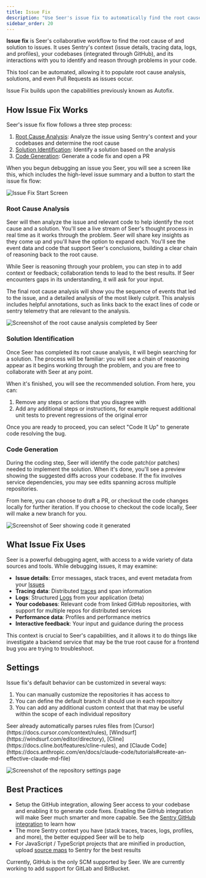 ```yaml
---
title: Issue Fix
description: "Use Seer's issue fix to automatically find the root cause of issues and generate code fixes."
sidebar_order: 20
---
```


**Issue fix** is Seer's collaborative workflow to find the root cause of and solution to issues. It uses Sentry's context (issue details, tracing data, logs, and profiles), your codebases (integrated through GitHub), and its interactions with you to identify and reason through problems in your code.

This tool can be automated, allowing it to populate root cause analysis, solutions, and even Pull Requests as issues occur.

<Alert>
Issue Fix builds upon the capabilities previously known as Autofix.
</Alert>

## How Issue Fix Works

Seer's issue fix flow follows a three step process:

1. [Root Cause Analysis](#root-cause-analysis): Analyze the issue using Sentry's context and your codebases and determine the root cause
2. [Solution Identification](#solution-identification): Identify a solution based on the analysis
3. [Code Generation](#code-generation): Generate a code fix and open a PR

When you begun debugging an issue you Seer, you will see a screen like this, which includes the high-level issue summary and a button to start the issue fix flow:

![Issue Fix Start Screen](../img/issue-fix-start-screen.png)

### Root Cause Analysis

Seer will then analyze the issue and relevant code to help identify the root cause and a solution. You'll see a live stream of Seer's thought process in real time as it works through the problem. Seer will share key insights as they come up and you'll have the option to expand each. You'll see the event data and code that support Seer's conclusions, building a clear chain of reasoning back to the root cause.

While Seer is reasoning through your problem, you can step in to add context or feedback; collaboration tends to lead to the best results. If Seer encounters gaps in its understanding, it will ask for your input.

The final root cause analysis will show you the sequence of events that led to the issue, and a detailed analysis of the most likely culprit. This analysis includes helpful annotations, such as links back to the exact lines of code or sentry telemetry that are relevant to the analysis.

![Screenshot of the root cause analysis completed by Seer](../img/rca.png)

### Solution Identification

Once Seer has completed its root cause analysis, it will begin searching for a solution. The process will be familiar: you will see a chain of reasoning appear as it begins working through the problem, and you are free to collaborate with Seer at any point.

When it's finished, you will see the recommended solution. From here, you can:

1. Remove any steps or actions that you disagree with
2. Add any additional steps or instructions, for example request additional unit tests to prevent regressions of the original error

Once you are ready to proceed, you can select "Code It Up" to generate code resolving the bug. 

### Code Generation

During the coding step, Seer will identify the code patch(or patches) needed to implement the solution. When it's done, you'll see a preview showing the suggested diffs across your codebase. If the fix involves service dependencies, you may see edits spanning across multiple repositories. 

From here, you can choose to draft a PR, or checkout the code changes locally for further iteration. If you choose to checkout the code locally, Seer will make a new branch for you.

![Screenshot of Seer showing code it generated](../img/coding-step.png)

## What Issue Fix Uses

Seer is a powerful debugging agent, with access to a wide variety of data sources and tools. While debugging issues, it may examine:

- **Issue details**: Error messages, stack traces, and event metadata from your [Issues](/product/issues/)
- **Tracing data**: Distributed [traces](/concepts/key-terms/tracing/#whats-a-trace) and span information
- **Logs**: Structured [Logs](/product/explore/logs/) from your application (beta)
- **Your codebases**: Relevant code from linked GitHub repositories, with support for multiple repos for distributed services
- **Performance data**: Profiles and performance metrics
- **Interactive feedback**: Your input and guidance during the process

This context is crucial to Seer's capabilities, and it allows it to do things like investigate a backend service that may be the true root cause for a frontend bug you are trying to troubleshoot. 

## Settings

Issue fix's default behavior can be customized in several ways:

1. You can manually customize the repositories it has access to
2. You can define the default branch it should use in each repository
3. You can add any additional custom context that that may be useful within the scope of each individual repository

<Alert>
Seer already automatically parses rules files from [Cursor](https://docs.cursor.com/context/rules), [Windsurf](https://windsurf.com/editor/directory), [Cline](https://docs.cline.bot/features/cline-rules), and [Claude Code](https://docs.anthropic.com/en/docs/claude-code/tutorials#create-an-effective-claude-md-file)
</Alert>

![Screenshot of the repository settings page](../img/repo-settings.png)

## Best Practices
- Setup the GitHub integration, allowing Seer access to your codebase and enabling it to generate code fixes. Enabling the GitHub integration will make Seer much smarter and more capable. See the [Sentry GitHub integration](/organization/integrations/source-code-mgmt/github/) to learn how
- The more Sentry context you have (stack traces, traces, logs, profiles, and more), the better equipped Seer will be to help
- For JavaScript / TypeScript projects that are minified in production, upload [source maps](/platforms/javascript/sourcemaps/) to Sentry for the best results

<Alert>
Currently, GitHub is the only SCM supported by Seer. We are currently working to add support for GitLab and BitBucket. 
</Alert>

